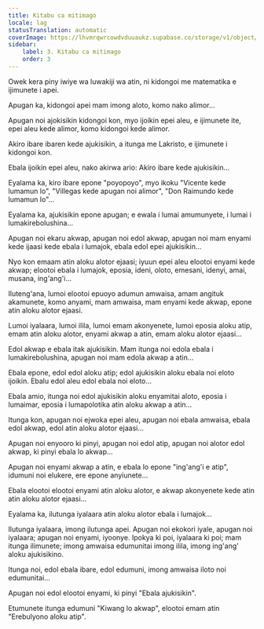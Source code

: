 ```yaml
---
title: Kitabu ca mitimago
locale: lag
statusTranslation: automatic
coverImage: https://lhvmrqwrcowdvduuaukz.supabase.co/storage/v1/object/public/strapi-uploads/small_cover-tratado-de-psicologia-revolucionaria.webp-5e15e1cec4e0ebebcde5d7fc7565d8fd.webp
sidebar:
    label: 3. Kitabu ca mitimago
    order: 3
---
```

Owek kera piny iwiye wa luwakiji wa atin, ni kidongoi me matematika e ijimunete i apei.

Apugan ka, kidongoi apei mam imong aloto, komo nako alimor...

Apugan noi ajokisikin kidongoi kon, myo ijoikin epei aleu, e ijimunete ite, epei aleu kede alimor, komo kidongoi kede alimor.

Akiro ibare ibaren kede ajukisikin, a itunga me Lakristo, e ijimunete i kidongoi kon.

Ebala ijoikin epei aleu, nako akirwa ario: Akiro ibare kede ajukisikin...

Eyalama ka, kiro ibare epone "poyopoyo", myo ikoku "Vicente kede lumamun lo", "Villegas kede apugan noi alimor", "Don Raimundo kede lumamun lo"...

Eyalama ka, ajukisikin epone apugan; e ewala i lumai amumunyete, i lumai i lumakirebolushina...

Apugan noi ekaru akwap, apugan noi edol akwap, apugan noi mam enyami kede ijaasi kede ebala i lumajok, ebala edol epei ajukisikin...

Nyo kon emaam atin aloku alotor ejaasi; iyuun epei aleu elootoi enyami kede akwap; elootoi ebala i lumajok, eposia, ideni, oloto, emesani, idenyi, amai, musana, ing'ang'i...

Iluteng'ana, lumoi elootoi epuoyo adumun amwaisa, amam angituk akamunete, komo anyami, mam amwaisa, mam enyami kede akwap, epone atin aloku alotor ejaasi.

Lumoi iyalaara, lumoi ilila, lumoi emam akonyenete, lumoi eposia aloku atip, emam atin aloku alotor, enyami akwap a atin, emam aloku alotor ejaasi...

Edol akwap e ebala itak ajukisikin. Mam itunga noi edola ebala i lumakirebolushina, apugan noi mam edola akwap a atin...

Ebala epone, edol edol aloku atip; edol ajukisikin aloku ebala noi eloto ijoikin. Ebalu edol aleu edol ebala noi eloto...

Ebala amio, itunga noi edol ajukisikin aloku enyamitai aloto, eposia i lumaimar, eposia i lumapolotika atin aloku akwap a atin...

Itunga kon, apugan noi ejwoka epei aleu, apugan noi ebala amwaisa, ebala edol akwap, edol atin aloku alotor ejaasi...

Apugan noi enyooro ki pinyi, apugan noi edol atip, apugan noi alotor edol akwap, ki pinyi ebala lo akwap...

Apugan noi enyami akwap a atin, e ebala lo epone "ing'ang'i e atip", idumuni noi elukere, ere epone anyiunete...

Ebala elootoi elootoi enyami atin aloku alotor, e akwap akonyenete kede atin atin aloku alotor ejaasi...

Eyalama ka, ilutunga iyalaara atin aloku alotor ebala i lumajok...

Ilutunga iyalaara, imong ilutunga apei. Apugan noi ekokori iyale, apugan noi iyalaara; apugan noi enyami, iyoonye. Ipokya ki poi, iyalaara ki poi; mam itunga ilimunete; imong amwaisa edumunitai imong ilila, imong ing'ang' aloku ajukisikino.

Itunga noi, edol ebala ibare, edol edumuni, imong amwaisa iloto noi edumunitai...

Apugan noi edol elootoi enyami, ki pinyi "Ebala ajukisikin".

Etumunete itunga edumuni "Kiwang lo akwap", elootoi emam atin "Erebulyono aloku atip".

